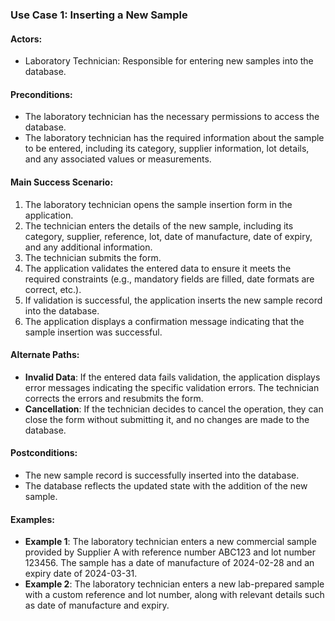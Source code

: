 ### Use Case 1: Inserting a New Sample

#### Actors:

-   Laboratory Technician: Responsible for entering new samples into the database.

#### Preconditions:

-   The laboratory technician has the necessary permissions to access the database.
-   The laboratory technician has the required information about the sample to be entered, including its category, supplier information, lot details, and any associated values or measurements.

#### Main Success Scenario:

1.  The laboratory technician opens the sample insertion form in the application.
2.  The technician enters the details of the new sample, including its category, supplier, reference, lot, date of manufacture, date of expiry, and any additional information.
3.  The technician submits the form.
4.  The application validates the entered data to ensure it meets the required constraints (e.g., mandatory fields are filled, date formats are correct, etc.).
5.  If validation is successful, the application inserts the new sample record into the database.
6.  The application displays a confirmation message indicating that the sample insertion was successful.

#### Alternate Paths:

-   **Invalid Data**: If the entered data fails validation, the application displays error messages indicating the specific validation errors. The technician corrects the errors and resubmits the form.
-   **Cancellation**: If the technician decides to cancel the operation, they can close the form without submitting it, and no changes are made to the database.

#### Postconditions:

-   The new sample record is successfully inserted into the database.
-   The database reflects the updated state with the addition of the new sample.

#### Examples:

-   **Example 1**: The laboratory technician enters a new commercial sample provided by Supplier A with reference number ABC123 and lot number 123456. The sample has a date of manufacture of 2024-02-28 and an expiry date of 2024-03-31.
-   **Example 2**: The laboratory technician enters a new lab-prepared sample with a custom reference and lot number, along with relevant details such as date of manufacture and expiry.
